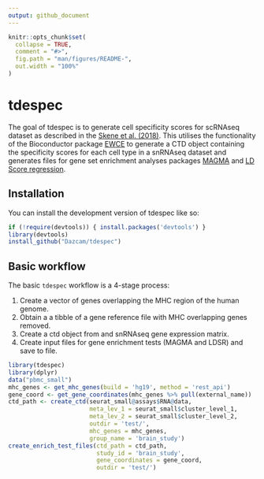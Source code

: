 ```yaml
---
output: github_document
---
```


<!-- README.md is generated from README.Rmd. Please edit that file -->

```r
knitr::opts_chunk$set(
  collapse = TRUE,
  comment = "#>",
  fig.path = "man/figures/README-",
  out.width = "100%"
)
```

# tdespec

<!-- badges: start -->
<!-- badges: end -->

The goal of tdespec is to generate cell specificity scores for scRNAseq dataset as 
described in the [Skene et al. (2018)](https://www.nature.com/articles/s41588-018-0129-5).
This utilises the functionality of the Bioconductor package 
[EWCE](https://github.com/NathanSkene/EWCE/) to generate a CTD object containing the specificity 
scores for each cell type in a snRNAseq dataset and generates files for gene set 
enrichment analyses packages [MAGMA](https://ctg.cncr.nl/software/magma) and 
[LD Score regression](https://github.com/bulik/ldsc). 

## Installation

You can install the development version of tdespec like so:

``` r
if (!require(devtools)) { install.packages('devtools') } 
library(devtools)
install_github("Dazcam/tdespec")
```

## Basic workflow

The basic `tdespec` workflow is a 4-stage process:

1. Create a vector of genes overlapping the MHC region of the human genome.
2. Obtain a a tibble of a gene reference file with MHC overlapping genes removed.
3. Create a ctd object from and snRNAseq gene expression matrix.
4. Create input files for gene enrichment tests (MAGMA and LDSR) and save to file.

```r
library(tdespec)
library(dplyr)
data("pbmc_small")
mhc_genes <- get_mhc_genes(build = 'hg19', method = 'rest_api')
gene_coord <- get_gene_coordinates(mhc_genes %>% pull(external_name))
ctd_path <- create_ctd(seurat_small@assays$RNA@data, 
                       meta_lev_1 = seurat_small$cluster_level_1,
                       meta_lev_2 = seurat_small$cluster_level_2,
                       outdir = 'test/',
                       mhc_genes = mhc_genes,
                       group_name = 'brain_study')
create_enrich_test_files(ctd_path = ctd_path, 
                         study_id = 'brain_study',
                         gene_coordinates = gene_coord,
                         outdir = 'test/')
```

